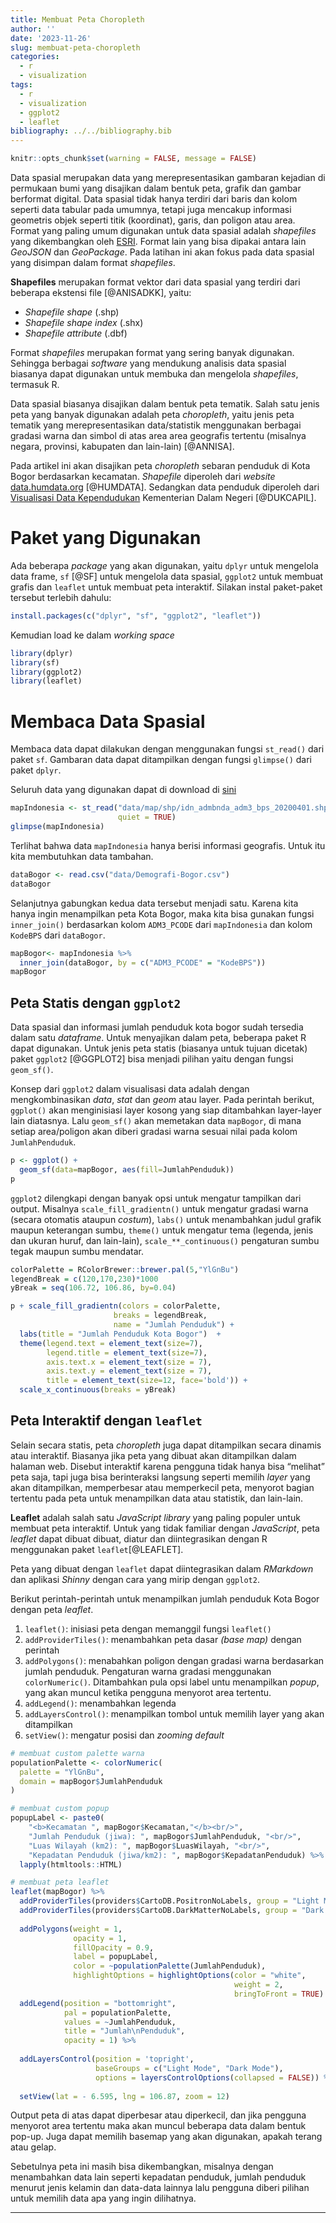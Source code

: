 ```yaml
---
title: Membuat Peta Choropleth
author: ''
date: '2023-11-26'
slug: membuat-peta-choropleth
categories:
  - r
  - visualization
tags:
  - r
  - visualization
  - ggplot2
  - leaflet
bibliography: ../../bibliography.bib
---
```


```r
knitr::opts_chunk$set(warning = FALSE, message = FALSE) 
```

Data spasial merupakan data yang merepresentasikan gambaran kejadian di permukaan bumi yang disajikan dalam bentuk peta, grafik dan gambar berformat digital. Data spasial tidak hanya terdiri dari baris dan kolom seperti data tabular pada umumnya, tetapi juga mencakup informasi geometris objek seperti titik (koordinat), garis, dan poligon atau area. Format yang paling umum digunakan untuk data spasial adalah *shapefiles* yang dikembangkan oleh [ESRI](https://www.esri.com/en-us/home). Format lain yang bisa dipakai antara lain *GeoJSON* dan *GeoPackage*. Pada latihan ini akan fokus pada data spasial yang disimpan dalam format *shapefiles*.

**Shapefiles** merupakan format vektor dari data spasial yang terdiri dari beberapa ekstensi file [@ANISADKK], yaitu:

* *Shapefile shape* (.shp)
* *Shapefile shape index* (.shx)
* *Shapefile attribute* (.dbf)

Format *shapefiles* merupakan format yang sering banyak digunakan. Sehingga berbagai *software* yang mendukung analisis data spasial biasanya dapat digunakan untuk membuka dan mengelola *shapefiles*, termasuk R.

Data spasial biasanya disajikan dalam bentuk peta tematik. Salah satu jenis peta yang banyak digunakan adalah peta *choropleth*, yaitu jenis peta tematik yang merepresentasikan data/statistik menggunakan berbagai gradasi warna dan simbol di atas area area geografis tertentu (misalnya negara, provinsi, kabupaten dan lain-lain) [@ANNISA].

Pada artikel ini akan disajikan peta *choropleth* sebaran penduduk di Kota Bogor berdasarkan kecamatan. *Shapefile* diperoleh dari *website* [data.humdata.org](https://data.humdata.org/dataset/indonesia-administrative-boundary-polygons-lines-and-places-levels-0-4b) [@HUMDATA]. Sedangkan data penduduk diperoleh dari [Visualisasi Data Kependudukan](https://gis.dukcapil.kemendagri.go.id/peta/)
Kementerian Dalam Negeri [@DUKCAPIL]. 

# Paket yang Digunakan

Ada beberapa *package* yang akan digunakan, yaitu `dplyr` untuk mengelola data frame, `sf` [@SF] untuk mengelola data spasial, `ggplot2` untuk membuat grafis dan `leaflet` untuk membuat peta interaktif. Silakan instal paket-paket tersebut terlebih dahulu:

```r
install.packages(c("dplyr", "sf", "ggplot2", "leaflet"))
```

Kemudian load ke dalam *working space*

```r
library(dplyr)
library(sf)
library(ggplot2)
library(leaflet)
```

# Membaca Data Spasial

Membaca data dapat dilakukan dengan menggunakan fungsi `st_read()` dari paket `sf`. Gambaran data dapat ditampilkan dengan fungsi `glimpse()` dari paket `dplyr`.

Seluruh data yang digunakan dapat di download di [sini](https://drive.google.com/drive/folders/1arzJ_APPmu0Lft2-MbYl-AM7I3fVdyxW?usp=sharing)

```r
mapIndonesia <- st_read("data/map/shp/idn_admbnda_adm3_bps_20200401.shp", 
                        quiet = TRUE)
glimpse(mapIndonesia)
```

Terlihat bahwa data `mapIndonesia` hanya berisi informasi geografis. Untuk itu kita membutuhkan data tambahan.

```r
dataBogor <- read.csv("data/Demografi-Bogor.csv")
dataBogor
```


Selanjutnya gabungkan kedua data tersebut menjadi satu. Karena kita hanya ingin menampilkan peta Kota Bogor, maka kita bisa gunakan fungsi `inner_join()` berdasarkan kolom `ADM3_PCODE` dari `mapIndonesia` dan kolom `KodeBPS` dari  `dataBogor`.

```r
mapBogor<- mapIndonesia %>%
  inner_join(dataBogor, by = c("ADM3_PCODE" = "KodeBPS"))
mapBogor
```

## Peta Statis dengan `ggplot2`

Data spasial dan informasi jumlah penduduk kota bogor sudah tersedia dalam satu *dataframe*. Untuk menyajikan dalam peta, beberapa paket R dapat digunakan. Untuk jenis peta statis (biasanya untuk tujuan dicetak)  paket `ggplot2` [@GGPLOT2] bisa menjadi pilihan yaitu dengan fungsi `geom_sf()`. 

Konsep dari `ggplot2` dalam visualisasi data adalah dengan mengkombinasikan *data*, *stat* dan *geom* atau layer. Pada perintah berikut, `ggplot()` akan menginisiasi layer kosong yang siap ditambahkan layer-layer lain diatasnya. Lalu `geom_sf()` akan memetakan data `mapBogor`, di mana setiap area/poligon akan diberi gradasi warna sesuai nilai pada kolom `JumlahPenduduk`.


```r
p <- ggplot() +  
  geom_sf(data=mapBogor, aes(fill=JumlahPenduduk))
p
```

`ggplot2` dilengkapi dengan banyak opsi untuk mengatur tampilkan dari output. Misalnya `scale_fill_gradientn()` untuk mengatur gradasi warna (secara otomatis ataupun *costum*), `labs()` untuk menambahkan judul grafik maupun keterangan sumbu, `theme()` untuk mengatur tema (legenda, jenis dan ukuran huruf, dan lain-lain), `scale_**_continuous()` pengaturan sumbu tegak maupun sumbu mendatar. 

```r
colorPalette = RColorBrewer::brewer.pal(5,"YlGnBu")
legendBreak = c(120,170,230)*1000
yBreak = seq(106.72, 106.86, by=0.04)

p + scale_fill_gradientn(colors = colorPalette, 
                       breaks = legendBreak, 
                       name = "Jumlah Penduduk") +
  labs(title = "Jumlah Penduduk Kota Bogor")  +
  theme(legend.text = element_text(size=7),
        legend.title = element_text(size=7),
        axis.text.x = element_text(size = 7),
        axis.text.y = element_text(size = 7),
        title = element_text(size=12, face='bold')) +
  scale_x_continuous(breaks = yBreak) 
```


## Peta Interaktif dengan `leaflet`

Selain secara statis, peta *choropleth* juga dapat ditampilkan secara dinamis atau interaktif. Biasanya jika peta yang dibuat akan ditampilkan dalam halaman web. Disebut interaktif karena pengguna tidak hanya bisa "melihat" peta saja, tapi juga bisa berinteraksi langsung seperti memilih *layer* yang akan ditampilkan, memperbesar atau memperkecil peta, menyorot bagian tertentu pada peta untuk menampilkan data atau statistik, dan lain-lain.

**Leaflet** adalah salah satu *JavaScript library* yang paling populer untuk membuat peta interaktif. Untuk yang tidak familiar dengan *JavaScript*, peta *leaflet* dapat dibuat dibuat, diatur dan diintegrasikan dengan R menggunakan paket `leaflet`[@LEAFLET]. 

Peta yang dibuat dengan `leaflet` dapat diintegrasikan dalam *RMarkdown* dan aplikasi *Shinny* dengan cara yang mirip dengan `ggplot2`.

Berikut perintah-perintah untuk menampilkan jumlah penduduk Kota Bogor dengan peta *leaflet*.

1. `leaflet()`: inisiasi peta dengan memanggil fungsi `leaflet()`
2. `addProviderTiles()`: menambahkan peta dasar *(base map)* dengan perintah 
3. `addPolygons()`: menabahkan poligon dengan gradasi warna berdasarkan jumlah penduduk. Pengaturan warna gradasi menggunakan `colorNumeric()`. Ditambahkan pula opsi label untu menampilkan *popup*, yang akan muncul ketika pengguna menyorot area tertentu.
4. `addLegend()`: menambahkan legenda
5. `addLayersControl()`: menampilkan tombol untuk memilih layer yang akan ditampilkan
6. `setView()`: mengatur posisi dan *zooming* *default* 


```r
# membuat custom palette warna
populationPalette <- colorNumeric(
  palette = "YlGnBu",
  domain = mapBogor$JumlahPenduduk
)

# membuat custom popup
popupLabel <- paste0(
    "<b>Kecamatan ", mapBogor$Kecamatan,"</b><br/>", 
    "Jumlah Penduduk (jiwa): ", mapBogor$JumlahPenduduk, "<br/>", 
    "Luas Wilayah (km2): ", mapBogor$LuasWilayah, "<br/>", 
    "Kepadatan Penduduk (jiwa/km2): ", mapBogor$KepadatanPenduduk) %>%
  lapply(htmltools::HTML)
```

```r

# membuat peta leaflet
leaflet(mapBogor) %>% 
  addProviderTiles(providers$CartoDB.PositronNoLabels, group = "Light Mode") %>%
  addProviderTiles(providers$CartoDB.DarkMatterNoLabels, group = "Dark Mode") %>%
  
  addPolygons(weight = 1,
              opacity = 1, 
              fillOpacity = 0.9,
              label = popupLabel,
              color = ~populationPalette(JumlahPenduduk),
              highlightOptions = highlightOptions(color = "white", 
                                                  weight = 2, 
                                                  bringToFront = TRUE) ) %>%
  addLegend(position = "bottomright", 
            pal = populationPalette, 
            values = ~JumlahPenduduk,
            title = "Jumlah\nPenduduk",
            opacity = 1) %>%
  
  addLayersControl(position = 'topright',
                   baseGroups = c("Light Mode", "Dark Mode"),
                   options = layersControlOptions(collapsed = FALSE)) %>%
  
  setView(lat = - 6.595, lng = 106.87, zoom = 12)
```

Output peta di atas dapat diperbesar atau diperkecil, dan jika pengguna menyorot area tertentu maka akan muncul beberapa data dalam bentuk pop-up. Juga dapat memilih basemap yang akan digunakan, apakah terang atau gelap. 

Sebetulnya peta ini masih bisa dikembangkan, misalnya dengan menambahkan data lain seperti kepadatan penduduk, jumlah penduduk menurut jenis kelamin dan data-data lainnya lalu pengguna diberi pilihan untuk memilih data apa yang ingin dilihatnya.

---







